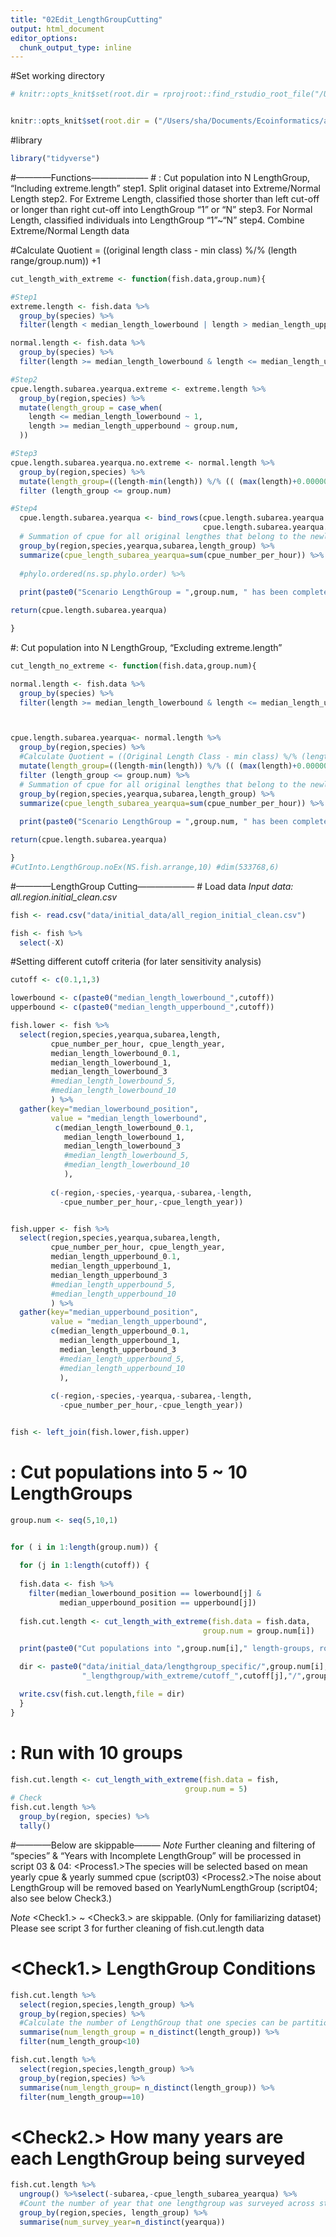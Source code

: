 ```yaml
---
title: "02Edit_LengthGroupCutting"
output: html_document
editor_options: 
  chunk_output_type: inline
---
```

#Set working directory
```r

# knitr::opts_knit$set(root.dir = rprojroot::find_rstudio_root_file("/Users/jhih-shengliu/Desktop/Fish_overlap/NS-IBTS/NS-IBTS_JSL/"))


knitr::opts_knit$set(root.dir = ("/Users/sha/Documents/Ecoinformatics/a1_Meta_Overlap/Analysis/"))
```

#library
```r

library("tidyverse")


```

#------------Functions--------------------
# <Function>: Cut population into N LengthGroup, "Including extreme.length"
step1. Split original dataset into Extreme/Normal Length
step2. For Extreme Length, classified those shorter than left cut-off or longer than right cut-off into LengthGroup "1" or "N"
step3. For Normal Length, classified individuals into LengthGroup "1"~"N"
step4. Combine Extreme/Normal Length data

#Calculate Quotient = ((original length class - min class) %/% (length range/group.num)) +1
```r

cut_length_with_extreme <- function(fish.data,group.num){

#Step1
extreme.length <- fish.data %>%
  group_by(species) %>%
  filter(length < median_length_lowerbound | length > median_length_upperbound)#

normal.length <- fish.data %>%
  group_by(species) %>%
  filter(length >= median_length_lowerbound & length <= median_length_upperbound)

#Step2
cpue.length.subarea.yearqua.extreme <- extreme.length %>% 
  group_by(region,species) %>%
  mutate(length_group = case_when(
    length <= median_length_lowerbound ~ 1,
    length >= median_length_upperbound ~ group.num,
  ))

#Step3
cpue.length.subarea.yearqua.no.extreme <- normal.length %>% 
  group_by(region,species) %>%
  mutate(length_group=((length-min(length)) %/% (( (max(length)+0.000001)-min(length))/group.num))+1) %>%
  filter (length_group <= group.num)

#Step4
  cpue.length.subarea.yearqua <- bind_rows(cpue.length.subarea.yearqua.no.extreme,
                                           cpue.length.subarea.yearqua.extreme) %>%
  # Summation of cpue for all original lengthes that belong to the newly-defined Length interval
  group_by(region,species,yearqua,subarea,length_group) %>% 
  summarize(cpue_length_subarea_yearqua=sum(cpue_number_per_hour)) %>%
  
  #phylo.ordered(ns.sp.phylo.order) %>% 
    
  print(paste0("Scenario LengthGroup = ",group.num, " has been completed."))

return(cpue.length.subarea.yearqua)

}


```

#<Function>: Cut population into N LengthGroup, "Excluding extreme.length"
```r

cut_length_no_extreme <- function(fish.data,group.num){

normal.length <- fish.data %>%
  group_by(species) %>%
  filter(length >= median_length_lowerbound & length <= median_length_upperbound)#dim(1014561,18)



cpue.length.subarea.yearqua<- normal.length %>% 
  group_by(region,species) %>%
  #Calculate Quotient = ((Original Length Class - min class) %/% (length range/group.num)) +1
  mutate(length_group=((length-min(length)) %/% (( (max(length)+0.000001)-min(length))/group.num))+1) %>% 
  filter (length_group <= group.num) %>%
  # Summation of cpue for all original lengthes that belong to the newly-defined Length interval
  group_by(region,species,yearqua,subarea,length_group) %>% 
  summarize(cpue_length_subarea_yearqua=sum(cpue_number_per_hour)) %>%
  
  print(paste0("Scenario LengthGroup = ",group.num, " has been completed."))

return(cpue.length.subarea.yearqua)

}
#CutInto.LengthGroup.noEx(NS.fish.arrange,10) #dim(533768,6)
```

#------------LengthGroup Cutting--------------------
# Load data
*Input data: all.region.initial_clean.csv*
```r
fish <- read.csv("data/initial_data/all_region_initial_clean.csv")

fish <- fish %>%
  select(-X)
```


#Setting different cutoff criteria (for later sensitivity analysis)
```r

cutoff <- c(0.1,1,3)

lowerbound <- c(paste0("median_length_lowerbound_",cutoff))
upperbound <- c(paste0("median_length_upperbound_",cutoff))

fish.lower <- fish %>%
  select(region,species,yearqua,subarea,length,
         cpue_number_per_hour, cpue_length_year,
         median_length_lowerbound_0.1,
         median_length_lowerbound_1,
         median_length_lowerbound_3
         #median_length_lowerbound_5,
         #median_length_lowerbound_10
         ) %>%
  gather(key="median_lowerbound_position",
         value = "median_length_lowerbound",
          c(median_length_lowerbound_0.1,
            median_length_lowerbound_1,
            median_length_lowerbound_3
            #median_length_lowerbound_5,
            #median_length_lowerbound_10
            ),
         
         c(-region,-species,-yearqua,-subarea,-length,
           -cpue_number_per_hour,-cpue_length_year)) 


fish.upper <- fish %>%
  select(region,species,yearqua,subarea,length,
         cpue_number_per_hour, cpue_length_year,
         median_length_upperbound_0.1,
         median_length_upperbound_1,
         median_length_upperbound_3
         #median_length_upperbound_5,
         #median_length_upperbound_10
         ) %>%
  gather(key="median_upperbound_position",
         value = "median_length_upperbound",
         c(median_length_upperbound_0.1,
           median_length_upperbound_1,
           median_length_upperbound_3
           #median_length_upperbound_5,
           #median_length_upperbound_10
           ),
         
         c(-region,-species,-yearqua,-subarea,-length,
           -cpue_number_per_hour,-cpue_length_year))


fish <- left_join(fish.lower,fish.upper)


```




# <with loop>: Cut populations into 5 ~ 10 LengthGroups 
```r
group.num <- seq(5,10,1)


for ( i in 1:length(group.num)) {
  
  for (j in 1:length(cutoff)) {
  
  fish.data <- fish %>%
    filter(median_lowerbound_position == lowerbound[j] &
           median_upperbound_position == upperbound[j])
  
  fish.cut.length <- cut_length_with_extreme(fish.data = fish.data,
                                           group.num = group.num[i])

  print(paste0("Cut populations into ",group.num[i]," length-groups, row numbers = ",nrow(fish.cut.length[1])))

  dir <- paste0("data/initial_data/lengthgroup_specific/",group.num[i],
                "_lengthgroup/with_extreme/cutoff_",cutoff[j],"/",group.num[i],"_lengthgroup_cut.csv")

  write.csv(fish.cut.length,file = dir)
  }
}

```
# <without loop>: Run with 10 groups
```r
fish.cut.length <- cut_length_with_extreme(fish.data = fish,
                                       group.num = 5)
# Check
fish.cut.length %>% 
  group_by(region, species) %>% 
  tally()
```





#------------Below are skippable---------
*Note* 
Further cleaning and filtering of "species" & "Years with Incomplete LengthGroup" will be processed in script 03 & 04:
<Process1.>The species will be selected based on mean yearly cpue & yearly summed cpue (script03)
<Process2.>The noise about LengthGroup will be removed based on YearlyNumLengthGroup (script04; also see below Check3.)


*Note* 
<Check1.> ~ <Check3.> are skippable. (Only for familiarizing dataset)
Please see script 3 for further cleaning of fish.cut.length data




# <Check1.> LengthGroup Conditions 
```r

fish.cut.length %>% 
  select(region,species,length_group) %>%
  group_by(region,species) %>%
  #Calculate the number of LengthGroup that one species can be partitioned into.
  summarise(num_length_group = n_distinct(length_group)) %>%
  filter(num_length_group<10)

fish.cut.length %>%  
  select(region,species,length_group) %>%
  group_by(region,species) %>%
  summarise(num_length_group= n_distinct(length_group)) %>%
  filter(num_length_group==10)
```


# <Check2.> How many years are each LengthGroup being surveyed
```r

fish.cut.length %>% 
  ungroup() %>%select(-subarea,-cpue_length_subarea_yearqua) %>%
  #Count the number of year that one lengthgroup was surveyed across studied period 
  group_by(region,species, length_group) %>% 
  summarise(num_survey_year=n_distinct(yearqua))

  
```






